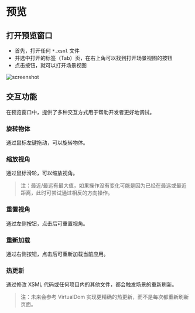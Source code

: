 # 预览

## 打开预览窗口

- 首先，打开任何 `*.xsml` 文件
- 并选中打开的标签（Tab）页，在右上角可以找到打开场景视图的按钮
- 点击按钮，就可以打开场景视图

![screenshot](howto-run-project.png)

## 交互功能

在预览窗口中，提供了多种交互方式用于帮助开发者更好地调试。

### 旋转物体

通过鼠标左键拖动，可以旋转物体。

### 缩放视角

通过鼠标滑轮，可以缩放视角。

> 注：最近/最远有最大值，如果操作没有变化可能是因为已经在最远或最近距离，此时可尝试通过相反的方向操作。

### 重置视角

通过左侧按钮，点击后可重置视角。

### 重新加载

通过右侧按钮，点击后可重新加载当前应用。

### 热更新

通过修改 XSML 代码或任何项目内的其他文件，都会触发场景的重新刷新。

> 注：未来会参考 VirtualDom 实现更精确的热更新，而不是每次都重新刷新页面。
